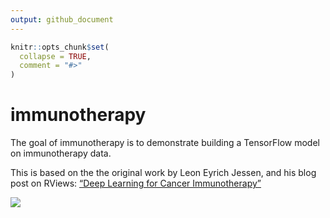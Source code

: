 ```yaml
---
output: github_document
---
```


<!-- README.md is generated from README.Rmd. Please edit that file -->

```r
knitr::opts_chunk$set(
  collapse = TRUE,
  comment = "#>"
)
```
# immunotherapy

<!-- badges: start -->
<!-- badges: end -->

The goal of immunotherapy is to demonstrate building a TensorFlow model on immunotherapy data.

This is based on the the original work by Leon Eyrich Jessen, and his blog post on RViews: ["Deep Learning for Cancer Immunotherapy"](https://blogs.rstudio.com/tensorflow/posts/2018-01-29-dl-for-cancer-immunotherapy/)

![](https://blogs.rstudio.com/tensorflow/posts/2018-01-29-dl-for-cancer-immunotherapy/images/sequence-motif.png)
